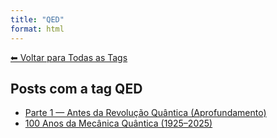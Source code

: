 ```yaml
---
title: "QED"
format: html
---
```


[⬅ Voltar para Todas as Tags](../tags.qmd)

## Posts com a tag **QED**

- [Parte 1 — Antes da Revolução Quântica (Aprofundamento)](/posts/fisica/parte-1-mecanica-quantica.html)
- [100 Anos da Mecânica Quântica (1925–2025)](/posts/fisica/100-anos-mecanica-quantica.html)
